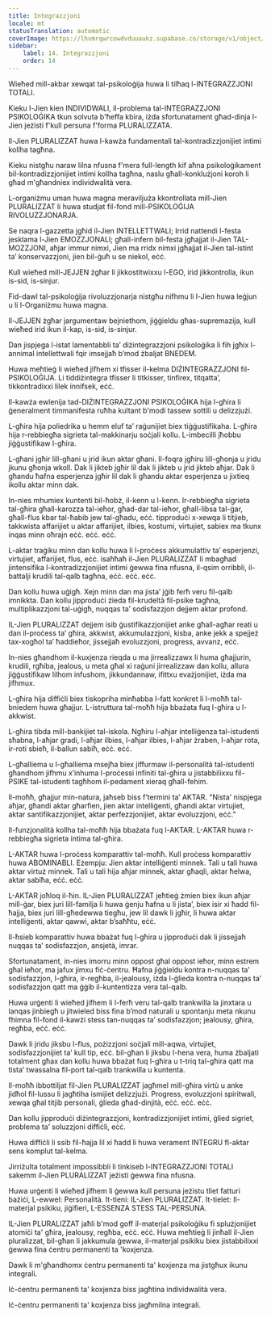 ```yaml
---
title: Integrazzjoni
locale: mt
statusTranslation: automatic
coverImage: https://lhvmrqwrcowdvduuaukz.supabase.co/storage/v1/object/public/strapi-uploads/small_cover-educacion-fundamental.webp-2d51a7828a2b1309555be27f7e2a61a0.webp
sidebar:
    label: 14. Integrazzjoni
    order: 14
---
```

Wieħed mill-akbar xewqat tal-psikoloġija huwa li tilħaq l-INTEGRAZZJONI TOTALI.

Kieku l-Jien kien INDIVIDWALI, il-problema tal-INTEGRAZZJONI PSIKOLOĠIKA tkun solvuta b'ħeffa kbira, iżda sfortunatament għad-dinja l-Jien jeżisti f'kull persuna f'forma PLURALIZZATA.

Il-Jien PLURALIZZAT huwa l-kawża fundamentali tal-kontradizzjonijiet intimi kollha tagħna.

Kieku nistgħu naraw lilna nfusna f'mera full-length kif aħna psikoloġikament bil-kontradizzjonijiet intimi kollha tagħna, naslu għall-konklużjoni koroh li għad m'għandniex individwalità vera.

L-organiżmu uman huwa magna meraviljuża kkontrollata mill-Jien PLURALIZZAT li huwa studjat fil-fond mill-PSIKOLOĠIJA RIVOLUZZJONARJA.

Se naqra l-gazzetta jgħid il-Jien INTELLETTWALI; Irrid nattendi l-festa jesklama l-Jien EMOZZJONALI; għall-infern bil-festa jgħajjat il-Jien TAL-MOZZJONI, aħjar immur nimxi, Jien ma rridx nimxi jgħajjat il-Jien tal-istint ta’ konservazzjoni, jien bil-ġuħ u se niekol, eċċ.

Kull wieħed mill-JEJJEN żgħar li jikkostitwixxu l-EGO, irid jikkontrolla, ikun is-sid, is-sinjur.

Fid-dawl tal-psikoloġija rivoluzzjonarja nistgħu nifhmu li l-Jien huwa leġjun u li l-Organiżmu huwa magna.

Il-JEJJEN żgħar jargumentaw bejniethom, jiġġieldu għas-supremazija, kull wieħed irid ikun il-kap, is-sid, is-sinjur.

Dan jispjega l-istat lamentabbli ta’ diżintegrazzjoni psikoloġika li fih jgħix l-annimal intellettwali fqir imsejjaħ b’mod żbaljat BNEDEM.

Huwa meħtieġ li wieħed jifhem xi tfisser il-kelma DIŻINTEGRAZZJONI fil-PSIKOLOĠIJA. Li tiddiżintegra tfisser li titkisser, tinfirex, titqatta’, tikkontradixxi lilek innifsek, eċċ.

Il-kawża ewlenija tad-DIŻINTEGRAZZJONI PSIKOLOĠIKA hija l-għira li ġeneralment timmanifesta ruħha kultant b'modi tassew sottili u delizzjużi.

L-għira hija poliedrika u hemm eluf ta’ raġunijiet biex tiġġustifikaha. L-għira hija r-rebbiegħa sigrieta tal-makkinarju soċjali kollu. L-imbecilli jħobbu jiġġustifikaw l-għira.

L-għani jgħir lill-għani u jrid ikun aktar għani. Il-foqra jgħiru lill-għonja u jridu jkunu għonja wkoll. Dak li jikteb jgħir lil dak li jikteb u jrid jikteb aħjar. Dak li għandu ħafna esperjenza jgħir lil dak li għandu aktar esperjenza u jixtieq ikollu aktar minn dak.

In-nies mhumiex kuntenti bil-ħobż, il-kenn u l-kenn. Ir-rebbiegħa sigrieta tal-għira għall-karozza tal-ieħor, għad-dar tal-ieħor, għall-libsa tal-ġar, għall-flus kbar tal-ħabib jew tal-għadu, eċċ. tipproduċi x-xewqa li titjieb, takkwista affarijiet u aktar affarijiet, ilbies, kostumi, virtujiet, sabiex ma tkunx inqas minn oħrajn eċċ. eċċ. eċċ.

L-aktar traġiku minn dan kollu huwa li l-proċess akkumulattiv ta’ esperjenzi, virtujiet, affarijiet, flus, eċċ. isaħħaħ il-Jien PLURALIZZAT li mbagħad jintensifika l-kontradizzjonijiet intimi ġewwa fina nfusna, il-qsim orribbli, il-battalji krudili tal-qalb tagħna, eċċ. eċċ. eċċ.

Dan kollu huwa uġigħ. Xejn minn dan ma jista’ jġib ferħ veru fil-qalb imnikkta. Dan kollu jipproduċi żieda fil-krudeltà fil-psike tagħna, multiplikazzjoni tal-uġigħ, nuqqas ta’ sodisfazzjon dejjem aktar profond.

IL-Jien PLURALIZZAT dejjem isib ġustifikazzjonijiet anke għall-agħar reati u dan il-proċess ta’ għira, akkwist, akkumulazzjoni, kisba, anke jekk a spejjeż tax-xogħol ta’ ħaddieħor, jissejjaħ evoluzzjoni, progress, avvanz, eċċ.

In-nies għandhom il-kuxjenza rieqda u ma jirrealizzawx li huma għajjurin, krudili, rgħiba, jealous, u meta għal xi raġuni jirrealizzaw dan kollu, allura jiġġustifikaw lilhom infushom, jikkundannaw, ifittxu evażjonijiet, iżda ma jifhmux.

L-għira hija diffiċli biex tiskopriha minħabba l-fatt konkret li l-moħħ tal-bniedem huwa għajjur. L-istruttura tal-moħħ hija bbażata fuq l-għira u l-akkwist.

L-għira tibda mill-bankijiet tal-iskola. Ngħiru l-aħjar intelliġenza tal-istudenti sħabna, l-aħjar gradi, l-aħjar ilbies, l-aħjar ilbies, l-aħjar żraben, l-aħjar rota, ir-roti sbieħ, il-ballun sabiħ, eċċ. eċċ.

L-għalliema u l-għalliema msejħa biex jiffurmaw il-personalità tal-istudenti għandhom jifhmu x’inhuma l-proċessi infiniti tal-għira u jistabbilixxu fil-PSIKE tal-istudenti tagħhom il-pedament xieraq għall-fehim.

Il-moħħ, għajjur min-natura, jaħseb biss f’termini ta’ AKTAR. "Nista' nispjega aħjar, għandi aktar għarfien, jien aktar intelliġenti, għandi aktar virtujiet, aktar santifikazzjonijiet, aktar perfezzjonijiet, aktar evoluzzjoni, eċċ."

Il-funzjonalità kollha tal-moħħ hija bbażata fuq l-AKTAR. L-AKTAR huwa r-rebbiegħa sigrieta intima tal-għira.

L-AKTAR huwa l-proċess komparattiv tal-moħħ. Kull proċess komparattiv huwa ABOMINABLI. Eżempju: Jien aktar intelliġenti minnek. Tali u tali huwa aktar virtuż minnek. Tali u tali hija aħjar minnek, aktar għaqli, aktar ħelwa, aktar sabiħa, eċċ. eċċ.

L-AKTAR joħloq il-ħin. IL-Jien PLURALIZZAT jeħtieġ żmien biex ikun aħjar mill-ġar, biex juri lill-familja li huwa ġenju ħafna u li jista’, biex isir xi ħadd fil-ħajja, biex juri lill-għedewwa tiegħu, jew lil dawk li jgħir, li huwa aktar intelliġenti, aktar qawwi, aktar b’saħħtu, eċċ.

Il-ħsieb komparattiv huwa bbażat fuq l-għira u jipproduċi dak li jissejjaħ nuqqas ta’ sodisfazzjon, ansjetà, imrar.

Sfortunatament, in-nies imorru minn oppost għal oppost ieħor, minn estrem għal ieħor, ma jafux jimxu fiċ-ċentru. Ħafna jiġġieldu kontra n-nuqqas ta’ sodisfazzjon, l-għira, ir-regħba, il-jealousy, iżda l-ġlieda kontra n-nuqqas ta’ sodisfazzjon qatt ma ġġib il-kuntentizza vera tal-qalb.

Huwa urġenti li wieħed jifhem li l-ferħ veru tal-qalb trankwilla la jinxtara u lanqas jinbiegħ u jitwieled biss fina b’mod naturali u spontanju meta nkunu fhimna fil-fond il-kawżi stess tan-nuqqas ta’ sodisfazzjon; jealousy, għira, regħba, eċċ. eċċ.

Dawk li jridu jiksbu l-flus, pożizzjoni soċjali mill-aqwa, virtujiet, sodisfazzjonijiet ta’ kull tip, eċċ. bil-għan li jiksbu l-hena vera, huma żbaljati totalment għax dan kollu huwa bbażat fuq l-għira u t-triq tal-għira qatt ma tista’ twassalna fil-port tal-qalb trankwilla u kuntenta.

Il-moħħ ibbottiljat fil-Jien PLURALIZZAT jagħmel mill-għira virtù u anke jidħol fil-lussu li jagħtiha ismijiet delizzjużi. Progress, evoluzzjoni spiritwali, xewqa għal titjib personali, ġlieda għad-dinjità, eċċ. eċċ. eċċ.

Dan kollu jipproduċi diżintegrazzjoni, kontradizzjonijiet intimi, ġlied sigriet, problema ta’ soluzzjoni diffiċli, eċċ.

Huwa diffiċli li ssib fil-ħajja lil xi ħadd li huwa verament INTEGRU fl-aktar sens komplut tal-kelma.

Jirriżulta totalment impossibbli li tinkiseb l-INTEGRAZZJONI TOTALI sakemm il-Jien PLURALIZZAT jeżisti ġewwa fina nfusna.

Huwa urġenti li wieħed jifhem li ġewwa kull persuna jeżistu tliet fatturi bażiċi, L-ewwel: Personalità. It-tieni: IL-Jien PLURALIZZAT. It-tielet: Il-materjal psikiku, jiġifieri, L-ESSENZA STESS TAL-PERSUNA.

IL-Jien PLURALIZZAT jaħli b'mod goff il-materjal psikoloġiku fi splużjonijiet atomiċi ta' għira, jealousy, regħba, eċċ. eċċ. Huwa meħtieġ li jinħall il-Jien pluralizzat, bil-għan li jakkumula ġewwa, il-materjal psikiku biex jistabbilixxi ġewwa fina ċentru permanenti ta 'koxjenza.

Dawk li m'għandhomx ċentru permanenti ta' koxjenza ma jistgħux ikunu integrali.

Iċ-ċentru permanenti ta' koxjenza biss jagħtina individwalità vera.

Iċ-ċentru permanenti ta' koxjenza biss jagħmilna integrali.


